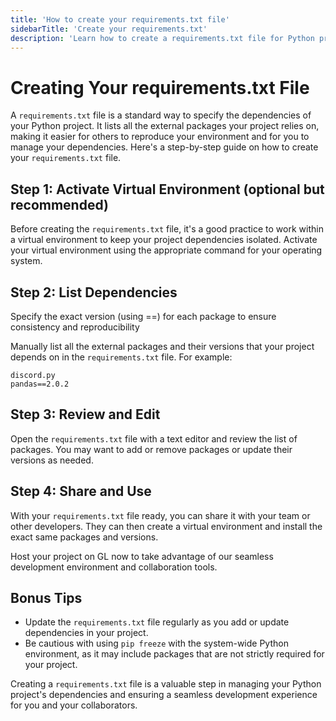 ```yaml
---
title: 'How to create your requirements.txt file'
sidebarTitle: 'Create your requirements.txt'
description: 'Learn how to create a requirements.txt file for Python projects'
---
```


# Creating Your requirements.txt File

A `requirements.txt` file is a standard way to specify the dependencies of your Python project. It lists all the external packages your project relies on, making it easier for others to reproduce your environment and for you to manage your dependencies. Here's a step-by-step guide on how to create your `requirements.txt` file.

## Step 1: Activate Virtual Environment (optional but recommended)

Before creating the `requirements.txt` file, it's a good practice to work within a virtual environment to keep your project dependencies isolated. Activate your virtual environment using the appropriate command for your operating system.

## Step 2: List Dependencies
<Warning>Specify the exact version (using ==) for each package to ensure consistency and reproducibility</Warning>

Manually list all the external packages and their versions that your project depends on in the `requirements.txt` file. For example:

```plaintext requirements.txt
discord.py
pandas==2.0.2
```

## Step 3: Review and Edit

Open the `requirements.txt` file with a text editor and review the list of packages. You may want to add or remove packages or update their versions as needed.
## Step 4: Share and Use

With your `requirements.txt` file ready, you can share it with your team or other developers. They can then create a virtual environment and install the exact same packages and versions.

Host your project on GL now to take advantage of our seamless development environment and collaboration tools.

## Bonus Tips

- Update the `requirements.txt` file regularly as you add or update dependencies in your project.
- Be cautious with using `pip freeze` with the system-wide Python environment, as it may include packages that are not strictly required for your project.

Creating a `requirements.txt` file is a valuable step in managing your Python project's dependencies and ensuring a seamless development experience for you and your collaborators.